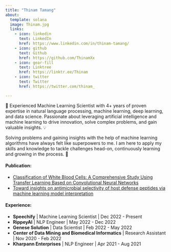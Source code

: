 ```yaml
---
title: "Thinam Tamang"
about:
  template: solana
  image: Thinam.jpg
  links:
    - icon: linkedin
      text: LinkedIn
      href: https://www.linkedin.com/in/thinam-tamang/
    - icon: github
      text: Github
      href: https://github.com/ThinamXx
    - icon: gear-fill
      text: Linktree
      href: https://linktr.ee/Thinam
    - icon: twitter
      text: Twitter
      href: https://twitter.com/thinam_

---
```


🚀 Experienced Machine Learning Scientist with 4+ years of proven expertise in natural language processing, machine learning, deep learning, and data science. Passionate about leveraging artificial intelligence and machine learning to drive innovation, solve complex problems, and gain valuable insights. 💡

Solving problems and gaining insights with the help of machine learning algorithms have always felt like superpowers to me. I am here to apply my skills and knowledge to tackle challenges head-on, continuously learning and growing in the process. 💪


#### **Publication**:

* [Classification of White Blood Cells: A Comprehensive Study Using Transfer Learning Based on Convolutional Neural Networks](https://www.mdpi.com/2075-4418/12/12/2903)
* [Toward insights on antimicrobial selectivity of host defense peptides via machine learning model interpretation](https://doi.org/10.1016/j.ygeno.2021.08.023)  

#### **Experience**:

* **Speechify** | Machine Learning Scientist | Dec 2022 - Present
* **RippeyAI** | NLP Engineer | May 2022 - Dec 2022
* **Genese Solution** | Data Scientist | Feb 2022 - May 2022
* **Center of Data Mining and Biomedical Informatics** | Research Assistant | Nov 2020 - Feb 2022
* **Kharpann Enterprises** | NLP Engineer | Apr 2021 - Aug 2021
